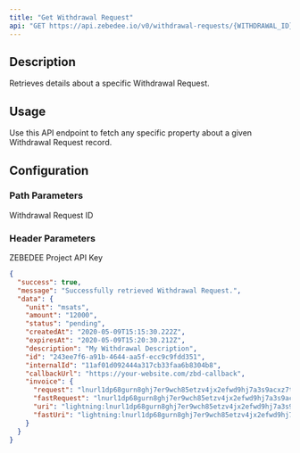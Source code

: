 ```yaml
---
title: "Get Withdrawal Request"
api: "GET https://api.zebedee.io/v0/withdrawal-requests/{WITHDRAWAL_ID}"
---
```


## Description

Retrieves details about a specific Withdrawal Request.

## Usage

Use this API endpoint to fetch any specific property about a given Withdrawal Request record.

## Configuration

### Path Parameters

<ParamField required path="WITHDRAWAL_ID" type="string">
  Withdrawal Request ID
</ParamField>

### Header Parameters

<ParamField required header="apikey" type="string">
  ZEBEDEE Project API Key
</ParamField>

<CodeGroup />

<ResponseExample>

```json Response
{
  "success": true,
  "message": "Successfully retrieved Withdrawal Request.",
  "data": {
    "unit": "msats",
    "amount": "12000",
    "status": "pending",
    "createdAt": "2020-05-09T15:15:30.222Z",
    "expiresAt": "2020-05-09T15:20:30.212Z",
    "description": "My Withdrawal Description",
    "id": "243ee7f6-a91b-4644-aa5f-ecc9c9fdd351",
    "internalId": "11af01d092444a317cb33faa6b8304b8",
    "callbackUrl": "https://your-website.com/zbd-callback",
    "invoice": {
      "request": "lnurl1dp68gurn8ghj7er9wch85etzv4jx2efwd9hj7a3s9acxz7tvdaskgtthd96xserjv9mkzmpdwfjhzat9wd6r7um9vdex2apaxfsnqvmz8pjx2ephxucnzdphxa3xzd3kvfjk2vnyxejnzdf3x93n2e3evesnsetyxsenzvesvdjrxdtrv9jxxdnzxaskxvm9vscrzeg58h24k",
      "fastRequest": "lnurl1dp68gurn8ghj7er9wch85etzv4jx2efwd9hj7a3s9acxz7tvdaskgtthd96xserjv9mkzmpdwfjhzat9wd6r7arpvu7hw6t5dpj8ycth2fjhzat9wd6zv6e385exzvpnvguxgetyxumnzvf5xumkycfkxe3x2efjvsmx2vf4xyckxdtx89nxzwr9vs6rxvfnxp3kgve4vdskgcekvgmkzcenv4jrqvt9yekkjmjhd96xserjv9mkzcnvv57nzv3sxqczvmtp0ptkjargv3exzampvfkx20f3xgcrqvpxv3jkvct4d36ygetnvdexjur5d9hku02d0ys9w6t5dpj8ycthv9kzq3r9wd3hy6tsw35k7m3xvdskcmrzv93kk0tgw368que69uhkgetk9eax2cn9v3jk2tnfduhhvvp0wpex7cm9wdej6amfw35xgunpwaskcttjv4ch2etnwsvtdjtq",
      "uri": "lightning:lnurl1dp68gurn8ghj7er9wch85etzv4jx2efwd9hj7a3s9acxz7tvdaskgtthd96xserjv9mkzmpdwfjhzat9wd6r7um9vdex2apaxfsnqvmz8pjx2ephxucnzdphxa3xzd3kvfjk2vnyxejnzdf3x93n2e3evesnsetyxsenzvesvdjrxdtrv9jxxdnzxaskxvm9vscrzeg58h24k",
      "fastUri": "lightning:lnurl1dp68gurn8ghj7er9wch85etzv4jx2efwd9hj7a3s9acxz7tvdaskgtthd96xserjv9mkzmpdwfjhzat9wd6r7arpvu7hw6t5dpj8ycth2fjhzat9wd6zv6e385exzvpnvguxgetyxumnzvf5xumkycfkxe3x2efjvsmx2vf4xyckxdtx89nxzwr9vs6rxvfnxp3kgve4vdskgcekvgmkzcenv4jrqvt9yekkjmjhd96xserjv9mkzcnvv57nzv3sxqczvmtp0ptkjargv3exzampvfkx20f3xgcrqvpxv3jkvct4d36ygetnvdexjur5d9hku02d0ys9w6t5dpj8ycthv9kzq3r9wd3hy6tsw35k7m3xvdskcmrzv93kk0tgw368que69uhkgetk9eax2cn9v3jk2tnfduhhvvp0wpex7cm9wdej6amfw35xgunpwaskcttjv4ch2etnwsvtdjtq"
    }
  }
}
```

</ResponseExample>

